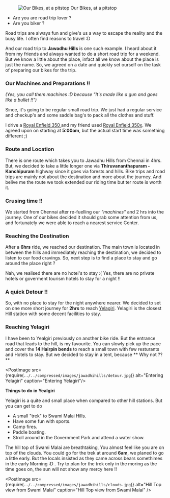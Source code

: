 
<figure>
  <img
    className="landingImage"
    src={require(`../../compressed/images/jawadhihills/1.jpg`)}
    alt="Our Bikes, at a pitstop"
  />
  <figurecaption>Our Bikes, at a pitstop</figurecaption>
</figure>

- Are you are road trip lover ?
- Are you biker ?

Road trips are always fun and give's us a way to escape the reality and the busy life. I often find reasons to travel :D

And our road trip to **Jawadhu Hills** is one such example.
I heard about it from my friends and always wanted to do a short road trip for a weekend. But we know a little about the place, infact all we know about the place is just the name.
So, we agreed on a date and quickly set ourself on the task of preparing our bikes for the trip.

### Our Machines and Preparations !!

<em>
  (Yes, you call them machines :D because "It's made like a gun and goes like a
  bullet !!")
</em>

Since, it's going to be regular small road trip. We just had a regular service and checkup's and some saddle bag's to pack all the clothes and stuff.

I drive a [Royal Enfield 350 ]() and my friend used [Royal Enfield 350x](). We agreed upon on starting at **5:00am**, but the actual start time was something different ;)

<div className="splitPost"> 
<p>

### Route and Location

There is one route which takes you to Jawadhu Hills from Chennai in 4hrs. But, we decided to take a little longer one via **Thiruvananthapuram - Kanchipuram** highway since it goes via forests and hills.
Bike trips and road trips are mainly not about the destination and more about the journey. And belive me the route we took extended our riding time but ter route is worth it.

</p>
    <PostImage
    src={require(`../../compressed/images/jawadhihills/road.jpg`)}
    alt="Thiruvananthapuram - Kanchipuram | Highway"
    caption="Thiruvananthapuram - Kanchipuram | Highway"/>
</div>

<div className="splitPost">
<PostImage
    src={require(`../../compressed/images/jawadhihills/service_bike.jpg`)}
    alt="Royal Enfield - Service Center"
    caption="Royal Enfield - Service Center"/>

<p>

### Crusing time !!

We started from Chennai after re-fuelling our *"machines"* and 2 hrs into the journey. 
One of our bikes decided it should grab some attention from us, and fortunately we were able to reach a nearest service Center.

</p>

</div>

<div className="splitPost">
<p>

### Reaching the Destination 

After a **6hrs** ride, we reached our destination. 
The main town is located in between the hills and immediately reaching the destination, we decided to listen to our food cravings.
So, next step is to find a place to stay and go around the place right ?

Nah, we realised there are no hotel's to stay :( Yes, there are no private hotels or goverment tourism hotels to stay for a night !!
</p>

</div>

<div className="splitPost">

<p>

### A quick Detour !!

So, with no place to stay for the night anywhere nearer. We decided to set on one more short journey for **2hrs** to reach [Yelagiri](https://www.google.com/maps/place/Yelagiri,+Tamil+Nadu+635853/data=!4m2!3m1!1s0x3badaaba63efaa8f:0x565d6a5d54337a3c?sa=X&ved=2ahUKEwi8mbDx3rPpAhVUfH0KHXeIBtcQ8gEwJ3oECBYQBA).
Yelagiri is the closest Hill station with some decent facilities to stay.

### Reaching Yelagiri

I have been to Yealgiri previously on another bike ride. But the entrance road that leads to the hill, is my favourite. 
You can slowly pick up the pace and cover the **14 Hairpin bends** to reach a small town with few resturants and Hotels to stay.
But we decided to stay in a tent, because ** Why not ??**

</p>

<PostImage
    src={require(`../../compressed/images/jawadhihills/detour.jpg`)}
    alt="Entering Yelagiri"
    caption="Entering Yelagiri"/>

</div>


**Things to do in Yealgiri**

Yelagiri is a quite and small place when compared to other hill stations. But you can get to do

- A small "trek" to Swami Malai Hills.
- Have some fun with sports.
- Camp fires.
- Paddle boating.
- Stroll around in the Government Park and attend a water show.

The hill top of Swami Malai are breathtaking, You almost feel like you are on top of the clouds. 
You could go for the trek at around **6am**, we planed to go a little early. But the locals insisted as they came across bears somethimes in the early Morning :D .
Try to plan for the trek only in the moring as the time goes on, the sun will not show any mercy here !!

<PostImage src={require(`../../compressed/images/jawadhihills/clouds.jpg`)} alt="Hill Top view from Swami Malai" caption="Hill Top view from Swami Malai" />
